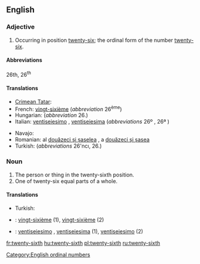 ==English==

===Adjective===
{{en-adj|-}}

# Occurring in position [[twenty-six]]; the ordinal form of the number [[twenty-six]].

====Abbreviations====
26th, 26<sup>th</sup>

====Translations====
{{trans-top|ordinal number}}
* [[Crimean Tatar]]: {{tø|crh|yigirmi altıncı}}
* French: [[vingt-sixième]] (''abbreviation'' 26<sup>ème</sup>)
* Hungarian: {{t+|hu|huszonhatodik}} (''abbreviation'' 26.)
* Italian: [[ventiseiesimo]] {{m}}, [[ventiseiesima]] {{f}} (''abbreviations'' 26º {{m}}, 26ª {{f}})
{{trans-mid}}
* Navajo: {{tø|nv|naadįįhastą́ą́ góneʼ}}
* Romanian: al [[douăzeci și șaselea]] {{m}}, a [[douăzeci și șasea]] {{f}}
* Turkish: {{t|tr|yirmi altıncı}} (''abbreviations'' 26'ncı, 26.)
{{trans-bottom}}

===Noun===
{{en-noun|-}}

# The person or thing in the twenty-sixth position.
# One of twenty-six equal parts of a whole.

====Translations====
{{trans-top|the person or thing in the twenty-sixth position}}
* Turkish: {{t|tr|yirmi altıncı}}
{{trans-mid}}
{{trans-bottom}}

{{trans-top|one of twenty-six equal parts of a whole}}
{{trans-mid}}
{{trans-bottom}}

{{checktrans-top}}
* {{ttbc|fr}}: [[vingt-sixième]] {{m|f}} (1), [[vingt-sixième]] {{m}} (2)
{{trans-mid}}
* {{ttbc|it}}: [[ventiseiesimo]] {{m}}, [[ventiseiesima]] {{f}} (1), [[ventiseiesimo]] {{m}} (2)
{{trans-bottom}}

[[Category:English ordinal numbers]]

[[fr:twenty-sixth]]
[[hu:twenty-sixth]]
[[pl:twenty-sixth]]
[[ru:twenty-sixth]]